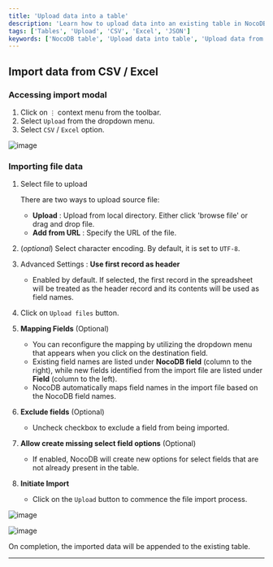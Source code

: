 ```yaml
---
title: 'Upload data into a table'
description: 'Learn how to upload data into an existing table in NocoDB.'
tags: ['Tables', 'Upload', 'CSV', 'Excel', 'JSON']
keywords: ['NocoDB table', 'Upload data into table', 'Upload data from csv', 'Upload data from excel', 'Upload data from xlsx']
---
```


## Import data from CSV / Excel

### Accessing import modal
1. Click on `⋮` context menu from the toolbar.
2. Select `Upload` from the dropdown menu.
3. Select `CSV` / `Excel` option.
  
![image](/img/v2/table/upload-csv-1.png)

### Importing file data

1. Select file to upload

    There are two ways to upload source file:
    - **Upload** : Upload from local directory. Either click 'browse file' or drag and drop file.
    - **Add from URL** : Specify the URL of the file.
2. (_optional_) Select character encoding. By default, it is set to `UTF-8`.
3. Advanced Settings : **Use first record as header**
   - Enabled by default. If selected, the first record in the spreadsheet will be treated as the header record and its contents will be used as field names.
4. Click on `Upload files` button.
5. **Mapping Fields** (Optional)
    - You can reconfigure the mapping by utilizing the dropdown menu that appears when you click on the destination field.
    - Existing field names are listed under **NocoDB field** (column to the right), while new fields identified from the import file are listed under **Field** (column to the left).
    - NocoDB automatically maps field names in the import file based on the NocoDB field names.
6. **Exclude fields** (Optional)
    - Uncheck checkbox to exclude a field from being imported.
7. **Allow create missing select field options** (Optional)
    - If enabled, NocoDB will create new options for select fields that are not already present in the table.
8. **Initiate Import**
    - Click on the `Upload` button to commence the file import process.


![image](/img/v2/table/upload-csv-2.png)

![image](/img/v2/table/upload-csv-3.png)

On completion, the imported data will be appended to the existing table.

---